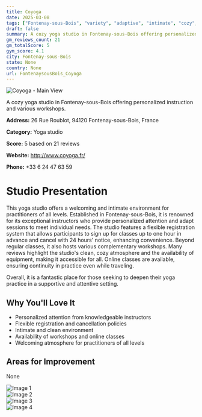 ```yaml
---
title: Coyoga
date: 2025-03-08
tags: ["Fontenay-sous-Bois", "variety", "adaptive", "intimate", "cozy", "Fontenay-sous-Bois"]  
draft: false
summary: A cozy yoga studio in Fontenay-sous-Bois offering personalized instruction and various workshops.
gm_reviews_count: 21
gm_totalScore: 5
gym_score: 4.1
city: Fontenay-sous-Bois
state: None
country: None
url: FontenaysousBois_Coyoga
---
```


<div className="aspect-[16/9] relative my-8">
  <img 
    src="https://lh5.googleusercontent.com/p/AF1QipNXvTDoclbZgPDjRz1B59HqkNdrBHu6TqBAwGxv=w1920-h1080-k-no"
    alt="Coyoga - Main View"
    className="object-cover absolute inset-0 w-full h-full rounded-lg"
  />
</div>

A cozy yoga studio in Fontenay-sous-Bois offering personalized instruction and various workshops.

**Address:** 26 Rue Roublot, 94120 Fontenay-sous-Bois, France

**Category:** Yoga studio

**Score:** 5 based on 21 reviews

**Website:** http://www.coyoga.fr/

**Phone:** +33 6 24 47 63 59

# Studio Presentation

This yoga studio offers a welcoming and intimate environment for practitioners of all levels. Established in Fontenay-sous-Bois, it is renowned for its exceptional instructors who provide personalized attention and adapt sessions to meet individual needs. The studio features a flexible registration system that allows participants to sign up for classes up to one hour in advance and cancel with 24 hours' notice, enhancing convenience. Beyond regular classes, it also hosts various complementary workshops. Many reviews highlight the studio's clean, cozy atmosphere and the availability of equipment, making it accessible for all. Online classes are available, ensuring continuity in practice even while traveling.

Overall, it is a fantastic place for those seeking to deepen their yoga practice in a supportive and attentive setting.

## Why You'll Love It

- Personalized attention from knowledgeable instructors
- Flexible registration and cancellation policies
- Intimate and clean environment
- Availability of workshops and online classes
- Welcoming atmosphere for practitioners of all levels

## Areas for Improvement

None

<div className="grid grid-cols-1 xl:grid-cols-2 gap-4 my-8">
<div className="aspect-[4/3] relative"><img src="https://lh5.googleusercontent.com/p/AF1QipP6MFLsJB--2jmtxPvzDWPL2o1L08S_OHQEYujC=w1920-h1080-k-no" alt="Image 1" className="object-cover absolute inset-0 w-full h-full rounded-lg" /></div>
<div className="aspect-[4/3] relative"><img src="https://lh5.googleusercontent.com/p/AF1QipNdhIFFxzrYnrtuHw6jQ-Lq5gRtEFdp-r-wRwLq=w1920-h1080-k-no" alt="Image 2" className="object-cover absolute inset-0 w-full h-full rounded-lg" /></div>
<div className="aspect-[4/3] relative"><img src="https://lh5.googleusercontent.com/p/AF1QipOvNm-_O83HTdDUsdPzSbB2fSLVCmSvp93KoXxA=w1920-h1080-k-no" alt="Image 3" className="object-cover absolute inset-0 w-full h-full rounded-lg" /></div>
<div className="aspect-[4/3] relative"><img src="https://lh5.googleusercontent.com/p/AF1QipN1rQTMYpQD1AeJoP4ZqviogzjYoz6Zcl7LqyHr=w1920-h1080-k-no" alt="Image 4" className="object-cover absolute inset-0 w-full h-full rounded-lg" /></div>
</div>
